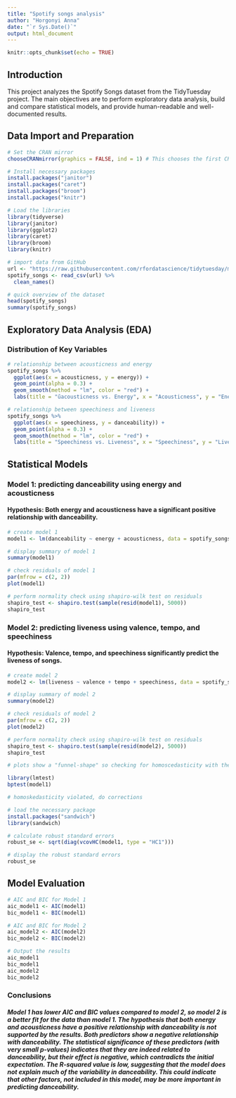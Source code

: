```yaml
---
title: "Spotify songs analysis"
author: "Horgonyi Anna"
date: "`r Sys.Date()`"
output: html_document
---
```




```r
knitr::opts_chunk$set(echo = TRUE)
```

## Introduction

This project analyzes the Spotify Songs dataset from the TidyTuesday project. The main objectives are to perform exploratory data analysis, build and compare statistical models, and provide human-readable and well-documented results.

## Data Import and Preparation

```r
# Set the CRAN mirror
chooseCRANmirror(graphics = FALSE, ind = 1) # This chooses the first CRAN mirror

# Install necessary packages
install.packages("janitor")
install.packages("caret")
install.packages("broom")
install.packages("knitr")

# Load the libraries
library(tidyverse)
library(janitor)
library(ggplot2)
library(caret)
library(broom)
library(knitr)

```

```r
# import data from GitHub
url <- "https://raw.githubusercontent.com/rfordatascience/tidytuesday/main/data/2020/2020-01-21/spotify_songs.csv"
spotify_songs <- read_csv(url) %>% 
  clean_names()

# quick overview of the dataset
head(spotify_songs)
summary(spotify_songs)
```

## Exploratory Data Analysis (EDA)

### Distribution of Key Variables

```r

# relationship between acousticness and energy
spotify_songs %>% 
  ggplot(aes(x = acousticness, y = energy)) + 
  geom_point(alpha = 0.3) + 
  geom_smooth(method = "lm", color = "red") + 
  labs(title = "űacousticness vs. Energy", x = "Acousticness", y = "Energy")

# relationship between speechiness and liveness
spotify_songs %>% 
  ggplot(aes(x = speechiness, y = danceability)) + 
  geom_point(alpha = 0.3) + 
  geom_smooth(method = "lm", color = "red") + 
  labs(title = "Speechiness vs. Liveness", x = "Speechiness", y = "Liveness")
```

## Statistical Models

### Model 1: predicting danceability using energy and acousticness
#### Hypothesis: Both energy and acousticness have a significant positive relationship with danceability. 

```r
# create model 1
model1 <- lm(danceability ~ energy + acousticness, data = spotify_songs)

# display summary of model 1
summary(model1)

# check residuals of model 1
par(mfrow = c(2, 2))
plot(model1)

# perform normality check using shapiro-wilk test on residuals
shapiro_test <- shapiro.test(sample(resid(model1), 5000))
shapiro_test


```

### Model 2: predicting liveness using valence, tempo, and speechiness
#### Hypothesis: Valence, tempo, and speechiness significantly predict the liveness of songs.

```r
# create model 2
model2 <- lm(liveness ~ valence + tempo + speechiness, data = spotify_songs)

# display summary of model 2
summary(model2)

# check residuals of model 2
par(mfrow = c(2, 2))
plot(model2)

# perform normality check using shapiro-wilk test on residuals
shapiro_test <- shapiro.test(sample(resid(model2), 5000))
shapiro_test

# plots show a "funnel-shape" so checking for homoscedasticity with the breusch-pagan test

library(lmtest)
bptest(model1)

# homoskedasticity violated, do corrections

# load the necessary package
install.packages("sandwich")
library(sandwich)

# calculate robust standard errors
robust_se <- sqrt(diag(vcovHC(model1, type = "HC1")))

# display the robust standard errors
robust_se

```

## Model Evaluation

```r
# AIC and BIC for Model 1
aic_model1 <- AIC(model1)
bic_model1 <- BIC(model1)

# AIC and BIC for Model 2
aic_model2 <- AIC(model2)
bic_model2 <- BIC(model2)

# Output the results
aic_model1
bic_model1
aic_model2
bic_model2
```
### Conclusions
##### Model 1 has lower AIC and BIC values compared to model 2, so model 2 is a better fit for the data than model 1. The hypothesis that both energy and acousticness have a positive relationship with danceability is not supported by the results. Both predictors show a negative relationship with danceability. The statistical significance of these predictors (with very small p-values) indicates that they are indeed related to danceability, but their effect is negative, which contradicts the initial expectation. The R-squared value is low, suggesting that the model does not explain much of the variability in danceability. This could indicate that other factors, not included in this model, may be more important in predicting danceability.




